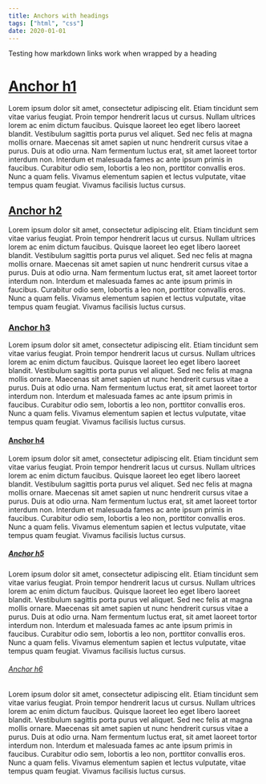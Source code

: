```yaml
---
title: Anchors with headings
tags: ["html", "css"]
date: 2020-01-01
---
```


Testing how markdown links work when wrapped by a heading

# [Anchor h1](#anchor-h1)

Lorem ipsum dolor sit amet, consectetur adipiscing elit. Etiam tincidunt sem vitae varius feugiat. Proin tempor hendrerit lacus ut cursus. Nullam ultrices lorem ac enim dictum faucibus. Quisque laoreet leo eget libero laoreet blandit. Vestibulum sagittis porta purus vel aliquet. Sed nec felis at magna mollis ornare. Maecenas sit amet sapien ut nunc hendrerit cursus vitae a purus. Duis at odio urna. Nam fermentum luctus erat, sit amet laoreet tortor interdum non. Interdum et malesuada fames ac ante ipsum primis in faucibus. Curabitur odio sem, lobortis a leo non, porttitor convallis eros. Nunc a quam felis. Vivamus elementum sapien et lectus vulputate, vitae tempus quam feugiat. Vivamus facilisis luctus cursus.

## [Anchor h2](#anchor-h2)

Lorem ipsum dolor sit amet, consectetur adipiscing elit. Etiam tincidunt sem vitae varius feugiat. Proin tempor hendrerit lacus ut cursus. Nullam ultrices lorem ac enim dictum faucibus. Quisque laoreet leo eget libero laoreet blandit. Vestibulum sagittis porta purus vel aliquet. Sed nec felis at magna mollis ornare. Maecenas sit amet sapien ut nunc hendrerit cursus vitae a purus. Duis at odio urna. Nam fermentum luctus erat, sit amet laoreet tortor interdum non. Interdum et malesuada fames ac ante ipsum primis in faucibus. Curabitur odio sem, lobortis a leo non, porttitor convallis eros. Nunc a quam felis. Vivamus elementum sapien et lectus vulputate, vitae tempus quam feugiat. Vivamus facilisis luctus cursus.

### [Anchor h3](#anchor-h3)

Lorem ipsum dolor sit amet, consectetur adipiscing elit. Etiam tincidunt sem vitae varius feugiat. Proin tempor hendrerit lacus ut cursus. Nullam ultrices lorem ac enim dictum faucibus. Quisque laoreet leo eget libero laoreet blandit. Vestibulum sagittis porta purus vel aliquet. Sed nec felis at magna mollis ornare. Maecenas sit amet sapien ut nunc hendrerit cursus vitae a purus. Duis at odio urna. Nam fermentum luctus erat, sit amet laoreet tortor interdum non. Interdum et malesuada fames ac ante ipsum primis in faucibus. Curabitur odio sem, lobortis a leo non, porttitor convallis eros. Nunc a quam felis. Vivamus elementum sapien et lectus vulputate, vitae tempus quam feugiat. Vivamus facilisis luctus cursus.

#### [Anchor h4](#anchor-h4)

Lorem ipsum dolor sit amet, consectetur adipiscing elit. Etiam tincidunt sem vitae varius feugiat. Proin tempor hendrerit lacus ut cursus. Nullam ultrices lorem ac enim dictum faucibus. Quisque laoreet leo eget libero laoreet blandit. Vestibulum sagittis porta purus vel aliquet. Sed nec felis at magna mollis ornare. Maecenas sit amet sapien ut nunc hendrerit cursus vitae a purus. Duis at odio urna. Nam fermentum luctus erat, sit amet laoreet tortor interdum non. Interdum et malesuada fames ac ante ipsum primis in faucibus. Curabitur odio sem, lobortis a leo non, porttitor convallis eros. Nunc a quam felis. Vivamus elementum sapien et lectus vulputate, vitae tempus quam feugiat. Vivamus facilisis luctus cursus.

##### [Anchor h5](#anchor-h5)

Lorem ipsum dolor sit amet, consectetur adipiscing elit. Etiam tincidunt sem vitae varius feugiat. Proin tempor hendrerit lacus ut cursus. Nullam ultrices lorem ac enim dictum faucibus. Quisque laoreet leo eget libero laoreet blandit. Vestibulum sagittis porta purus vel aliquet. Sed nec felis at magna mollis ornare. Maecenas sit amet sapien ut nunc hendrerit cursus vitae a purus. Duis at odio urna. Nam fermentum luctus erat, sit amet laoreet tortor interdum non. Interdum et malesuada fames ac ante ipsum primis in faucibus. Curabitur odio sem, lobortis a leo non, porttitor convallis eros. Nunc a quam felis. Vivamus elementum sapien et lectus vulputate, vitae tempus quam feugiat. Vivamus facilisis luctus cursus.

###### [Anchor h6](#anchor-h6)

Lorem ipsum dolor sit amet, consectetur adipiscing elit. Etiam tincidunt sem vitae varius feugiat. Proin tempor hendrerit lacus ut cursus. Nullam ultrices lorem ac enim dictum faucibus. Quisque laoreet leo eget libero laoreet blandit. Vestibulum sagittis porta purus vel aliquet. Sed nec felis at magna mollis ornare. Maecenas sit amet sapien ut nunc hendrerit cursus vitae a purus. Duis at odio urna. Nam fermentum luctus erat, sit amet laoreet tortor interdum non. Interdum et malesuada fames ac ante ipsum primis in faucibus. Curabitur odio sem, lobortis a leo non, porttitor convallis eros. Nunc a quam felis. Vivamus elementum sapien et lectus vulputate, vitae tempus quam feugiat. Vivamus facilisis luctus cursus.
